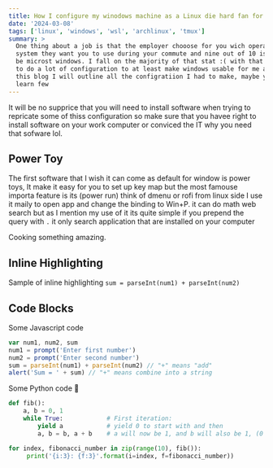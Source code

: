 ```yaml
---
title: How I configure my winodows machine as a Linux die hard fan for my work
date: '2024-03-08'
tags: ['linux', 'windows', 'wsl', 'archlinux', 'tmux']
summary: >
  One thing about a job is that the employer chooose for you wich operating
  system they want you to use during your commute and nine out of 10 is gonna
  be microst windows. I fall on the majority of that stat :( with that I had
  to do a lot of configuration to at least make windows usable for me and on
  this blog I will outline all the configratiion I had to make, maybe you can
  learn few
---
```


It will be no supprice that you will need to install software when trying to
repricate some of thiss configuration so make sure that you havee right to
install software on your work computer or conviced the IT why you need that
sofware lol.

## Power Toy

The first software that I wish it can come as default for window is power toys,
It make it easy for you to set up key map but the most famouse importa feature
is its (power run) think of dmenu or rofi from linux side I use it maily to open
app and change the binding to Win+P. it can do math web search but as I mention
my use of it its quite simple if you prepend the query with `.` it only search
application that are installed on your computer

Cooking something amazing.

## Inline Highlighting

Sample of inline highlighting `sum = parseInt(num1) + parseInt(num2)`

## Code Blocks

Some Javascript code

```javascript
var num1, num2, sum
num1 = prompt('Enter first number')
num2 = prompt('Enter second number')
sum = parseInt(num1) + parseInt(num2) // "+" means "add"
alert('Sum = ' + sum) // "+" means combine into a string
```

Some Python code 🐍

```python
def fib():
    a, b = 0, 1
    while True:            # First iteration:
        yield a            # yield 0 to start with and then
        a, b = b, a + b    # a will now be 1, and b will also be 1, (0 + 1)

for index, fibonacci_number in zip(range(10), fib()):
     print('{i:3}: {f:3}'.format(i=index, f=fibonacci_number))
```
